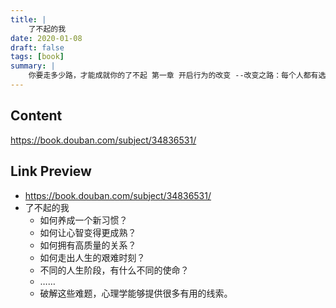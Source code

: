 ```yaml
---
title: |
    了不起的我
date: 2020-01-08
draft: false
tags: [book]
summary: |
    你要走多少路，才能成就你的了不起 第一章 开启行为的改变 --改变之路：每个人都有选择 --改变的本质：创造新经验 --心理舒适区：摆脱旧经验 --心理免疫的X光片：看清心中的恐惧
---
```


## Content

https://book.douban.com/subject/34836531/

## Link Preview

- https://book.douban.com/subject/34836531/
- 了不起的我
    - 如何养成一个新习惯？
    - 如何让心智变得更成熟？
    - 如何拥有高质量的关系？
    - 如何走出人生的艰难时刻？
    - 不同的人生阶段，有什么不同的使命？
    - ……
    - 破解这些难题，心理学能够提供很多有用的线索。
